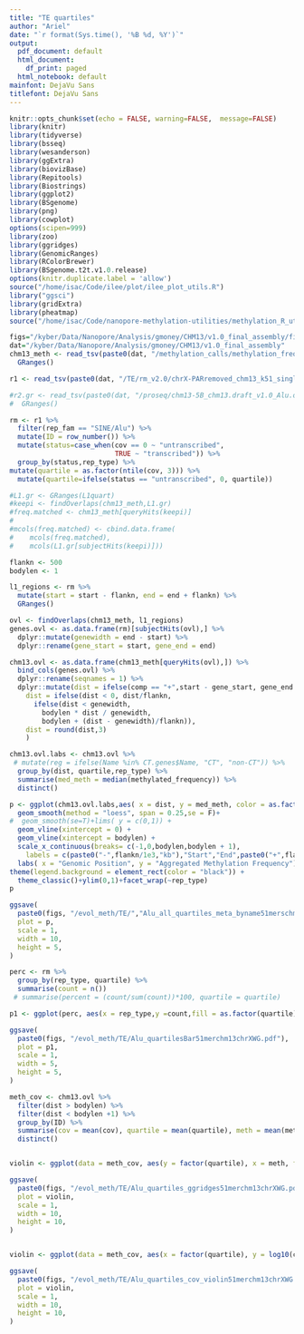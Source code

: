 ```yaml
---
title: "TE quartiles"
author: "Ariel"
date: "`r format(Sys.time(), '%B %d, %Y')`"
output:
  pdf_document: default
  html_document:
    df_print: paged
  html_notebook: default
mainfont: DejaVu Sans
titlefont: DejaVu Sans
---
```


```r
knitr::opts_chunk$set(echo = FALSE, warning=FALSE,  message=FALSE)
library(knitr)
library(tidyverse)
library(bsseq)
library(wesanderson)
library(ggExtra)
library(biovizBase)
library(Repitools)
library(Biostrings)
library(ggplot2)
library(BSgenome)
library(png)
library(cowplot)
options(scipen=999)
library(zoo)
library(ggridges)
library(GenomicRanges)
library(RColorBrewer)
library(BSgenome.t2t.v1.0.release)
options(knitr.duplicate.label = 'allow')
source("/home/isac/Code/ilee/plot/ilee_plot_utils.R")
library("ggsci")
library(gridExtra) 
library(pheatmap)
source("/home/isac/Code/nanopore-methylation-utilities/methylation_R_utils.R")
```

```r
figs="/kyber/Data/Nanopore/Analysis/gmoney/CHM13/v1.0_final_assembly/figures"
dat="/kyber/Data/Nanopore/Analysis/gmoney/CHM13/v1.0_final_assembly"
chm13_meth <- read_tsv(paste0(dat, "/methylation_calls/methylation_frequency_50kb_split.tsv")) %>%
  GRanges()

r1 <- read_tsv(paste0(dat, "/TE/rm_v2.0/chrX-PARremoved_chm13_k51_single-mrg_meryl.over.CHM13_1_S182_RNAseq_cutadapt-m100_bt2-N0-k100_chm13-20200922_COV_RM.bed"), col_names = c("chr", "start", "end", "len", "comp", "rep_type", "rep_fam", "col8", "col9", "col10", "col11", "SW", "perc_sub", "del", "ins", "cov", "num_depth", "len", "per_cov")) 

#r2.gr <- read_tsv(paste0(dat, "/proseq/chm13-5B_chm13.draft_v1.0_Alu.overlap.bed"), col_names = c("chr", "start", "end", "thing", "cov")) %>%
#  GRanges()
```

```r

rm <- r1 %>%
  filter(rep_fam == "SINE/Alu") %>%
  mutate(ID = row_number()) %>%
  mutate(status=case_when(cov == 0 ~ "untranscribed", 
                          TRUE ~ "transcribed")) %>%
  group_by(status,rep_type) %>%
mutate(quartile = as.factor(ntile(cov, 3))) %>%
  mutate(quartile=ifelse(status == "untranscribed", 0, quartile))

#L1.gr <- GRanges(L1quart)
#keepi <- findOverlaps(chm13_meth,L1.gr)
#freq.matched <- chm13_meth[queryHits(keepi)]
#
#mcols(freq.matched) <- cbind.data.frame(
#    mcols(freq.matched),
#    mcols(L1.gr[subjectHits(keepi)]))

flankn <- 500
bodylen <- 1

l1_regions <- rm %>%
  mutate(start = start - flankn, end = end + flankn) %>%
  GRanges()

ovl <- findOverlaps(chm13_meth, l1_regions)
genes.ovl <- as.data.frame(rm)[subjectHits(ovl),] %>%
  dplyr::mutate(genewidth = end - start) %>%
  dplyr::rename(gene_start = start, gene_end = end) 

chm13.ovl <- as.data.frame(chm13_meth[queryHits(ovl),]) %>%
  bind_cols(genes.ovl) %>%
  dplyr::rename(seqnames = 1) %>%
  dplyr::mutate(dist = ifelse(comp == "+",start - gene_start, gene_end - start),
    dist = ifelse(dist < 0, dist/flankn,
      ifelse(dist < genewidth,
        bodylen * dist / genewidth,
        bodylen + (dist - genewidth)/flankn)), 
    dist = round(dist,3)
    )

chm13.ovl.labs <- chm13.ovl %>%
 # mutate(reg = ifelse(Name %in% CT.genes$Name, "CT", "non-CT")) %>%
  group_by(dist, quartile,rep_type) %>%
  summarise(med_meth = median(methylated_frequency)) %>%
  distinct()

p <- ggplot(chm13.ovl.labs,aes( x = dist, y = med_meth, color = as.factor(quartile)))+
  geom_smooth(method = "loess", span = 0.25,se = F)+
#  geom_smooth(se=T)+lims( y = c(0,1)) +
  geom_vline(xintercept = 0) +
  geom_vline(xintercept = bodylen) +
  scale_x_continuous(breaks= c(-1,0,bodylen,bodylen + 1),
    labels = c(paste0("-",flankn/1e3,"kb"),"Start","End",paste0("+",flankn/1e3,"kb"))) +
  labs( x = "Genomic Position", y = "Aggregated Methylation Frequency") +
theme(legend.background = element_rect(color = "black")) +
  theme_classic()+ylim(0,1)+facet_wrap(~rep_type)
p

ggsave(
  paste0(figs, "/evol_meth/TE/","Alu_all_quartiles_meta_byname51merschm13chrXWG.pdf"),
  plot = p,
  scale = 1,
  width = 10,
  height = 5,
)

```




```r

perc <- rm %>%
  group_by(rep_type, quartile) %>%
  summarise(count = n()) 
 # summarise(percent = (count/sum(count))*100, quartile = quartile)

p1 <- ggplot(perc, aes(x = rep_type,y =count,fill = as.factor(quartile)))+geom_bar(stat = "identity")+theme_classic()

ggsave(
  paste0(figs, "/evol_meth/TE/Alu_quartilesBar51merchm13chrXWG.pdf"),
  plot = p1,
  scale = 1,
  width = 5,
  height = 5,
)

```

```r

meth_cov <- chm13.ovl %>%
  filter(dist > bodylen) %>%
  filter(dist < bodylen +1) %>%
  group_by(ID) %>%
  summarise(cov = mean(cov), quartile = mean(quartile), meth = mean(methylated_frequency), rep_type = rep_type) %>%
  distinct()


violin <- ggplot(data = meth_cov, aes(y = factor(quartile), x = meth, fill = rep_type))+geom_density_ridges(rel_min_height = 0.01,scale = 0.8,quantile_lines = TRUE, quantiles = 2, bandwidth = .05)+theme_classic(base_size = 20)+labs(x = "Methylation Frequency", y = "Transcription Quartile")+facet_wrap(~rep_type)

ggsave(
  paste0(figs, "/evol_meth/TE/Alu_quartiles_ggridges51merchm13chrXWG.pdf"),
  plot = violin,
  scale = 1,
  width = 10,
  height = 10,
)


violin <- ggplot(data = meth_cov, aes(x = factor(quartile), y = log10(cov), fill = rep_type))+geom_violin()+theme_classic(base_size = 20)+labs(x = "Transcription Quartile", y = "Log10(Coverage)")+facet_wrap(~rep_type)

ggsave(
  paste0(figs, "/evol_meth/TE/Alu_quartiles_cov_violin51merchm13chrXWG.pdf"),
  plot = violin,
  scale = 1,
  width = 10,
  height = 10,
)

```





